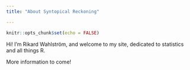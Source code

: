 ```yaml
---
title: "About Syntopical Reckoning"

---
```


```r
knitr::opts_chunk$set(echo = FALSE)
```

Hi! I'm Rikard Wahlström, and welcome to my site, dedicated to statistics and all things R. 

More information to come! 